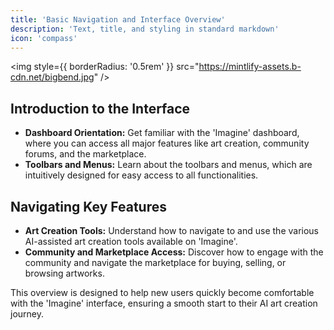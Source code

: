 ```yaml
---
title: 'Basic Navigation and Interface Overview'
description: 'Text, title, and styling in standard markdown'
icon: 'compass'
---
```


<img
  style={{ borderRadius: '0.5rem' }}
  src="https://mintlify-assets.b-cdn.net/bigbend.jpg"
/>

## Introduction to the Interface

- **Dashboard Orientation:** Get familiar with the 'Imagine' dashboard, where you can access all major features like art creation, community forums, and the marketplace.
- **Toolbars and Menus:** Learn about the toolbars and menus, which are intuitively designed for easy access to all functionalities.

## Navigating Key Features

- **Art Creation Tools:** Understand how to navigate to and use the various AI-assisted art creation tools available on 'Imagine'.
- **Community and Marketplace Access:** Discover how to engage with the community and navigate the marketplace for buying, selling, or browsing artworks.

This overview is designed to help new users quickly become comfortable with the 'Imagine' interface, ensuring a smooth start to their AI art creation journey.







